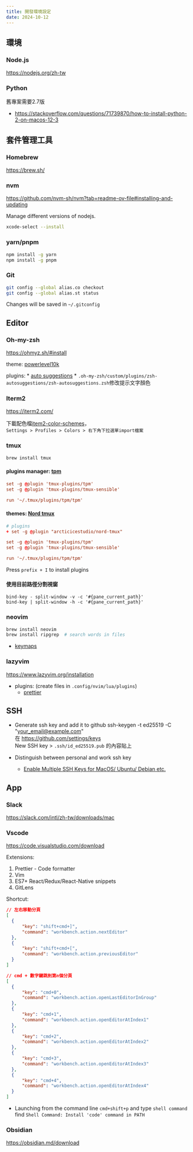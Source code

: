 ---
title: 開發環境設定
date: 2024-10-12
---

## 環境
### Node.js
https://nodejs.org/zh-tw

### Python
舊專案需要2.7版
* https://stackoverflow.com/questions/71739870/how-to-install-python-2-on-macos-12-3

## 套件管理工具

### Homebrew
https://brew.sh/

### nvm
https://github.com/nvm-sh/nvm?tab=readme-ov-file#installing-and-updating

Manage different versions of nodejs.

```sh
xcode-select --install
```

### yarn/pnpm
```sh
npm install -g yarn
npm install -g pnpm
```

### Git
```sh
git config --global alias.co checkout
git config --global alias.st status
```

Changes will be saved in `~/.gitconfig`

## Editor 

### Oh-my-zsh
https://ohmyz.sh/#install

theme: [powerlevel10k](https://github.com/romkatv/powerlevel10k?tab=readme-ov-file#getting-started)

plugins:
	* [auto suggestions](https://github.com/zsh-users/zsh-autosuggestions/tree/master)
		* `.oh-my-zsh/custom/plugins/zsh-autosuggestions/zsh-autosuggestions.zsh`修改提示文字顏色

### Iterm2
https://iterm2.com/

下載配色檔[item2-color-schemes](https://github.com/mbadolato/iTerm2-Color-Schemes/tree/master/schemes)，\
`Settings > Profiles > Colors > 右下角下拉選單import檔案`

### tmux

```sh
brew install tmux
```

#### plugins manager: [tpm](https://github.com/tmux-plugins/tpm)

```config:~/.tmux.conf
set -g @plugin 'tmux-plugins/tpm'
set -g @plugin 'tmux-plugins/tmux-sensible'

run '~/.tmux/plugins/tpm/tpm'
```

#### themes: [Nord tmux](https://www.nordtheme.com/ports/tmux)

```diff:~/.tmux.conf
# plugins
+ set -g @plugin "arcticicestudio/nord-tmux"

set -g @plugin 'tmux-plugins/tpm'
set -g @plugin 'tmux-plugins/tmux-sensible'

run '~/.tmux/plugins/tpm/tpm'
```

Press `prefix + I` to install plugins

#### 使用目前路徑分割視窗
```config
bind-key - split-window -v -c '#{pane_current_path}'
bind-key | split-window -h -c '#{pane_current_path}'
```

### neovim
```sh
brew install neovim
brew install ripgrep  # search words in files
```
* [keymaps](/notes/neovim/keymaps)

### lazyvim
https://www.lazyvim.org/installation

* plugins: (create files in `.config/nvim/lua/plugins`)
  * [prettier](https://github.com/LazyVim/LazyVim/blob/main/lua/lazyvim/plugins/extras/formatting/prettier.lua)


## SSH
* Generate ssh key and add it to github
ssh-keygen -t ed25519 -C "your_email@example.com" \
在 https://github.com/settings/keys \
New SSH key > `.ssh/id_ed25519.pub` 的內容貼上

* Distinguish between personal and work ssh key
  * [Enable Multiple SSH Keys for MacOS/ Ubuntu/ Debian etc.](https://gist.github.com/bonnopc/c78920431284ce3fc2a5270016205116)

## App 
### Slack
https://slack.com/intl/zh-tw/downloads/mac

### Vscode
https://code.visualstudio.com/download

Extensions:
1. Prettier - Code formatter
2. Vim
3. ES7+ React/Redux/React-Native snippets
4. GitLens

Shortcut:
```json
// 左右移動分頁
[
  {
      "key": "shift+cmd+]",
      "command": "workbench.action.nextEditor"
  },
  {
      "key": "shift+cmd+[",
      "command": "workbench.action.previousEditor"
  }
]
```

```json
// cmd + 數字鍵跳到第n個分頁
[
  {
      "key": "cmd+0",
      "command": "workbench.action.openLastEditorInGroup"
  },
  {
      "key": "cmd+1",
      "command": "workbench.action.openEditorAtIndex1"
  },
  {
      "key": "cmd+2",
      "command": "workbench.action.openEditorAtIndex2"
  },
  {
      "key": "cmd+3",
      "command": "workbench.action.openEditorAtIndex3"
  },
  {
      "key": "cmd+4",
      "command": "workbench.action.openEditorAtIndex4"
  }
]
```

* Launching from the command line
`cmd+shift+p` and type `shell command` find `Shell Command: Install 'code' command in PATH`

### Obsidian
https://obsidian.md/download

